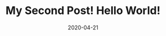 ---
title: My Second Post! Hello World!
slug: my-second-post
date: 2020-04-21
featureImage: bwPhoto.jpg
excerpt: Lalala
---